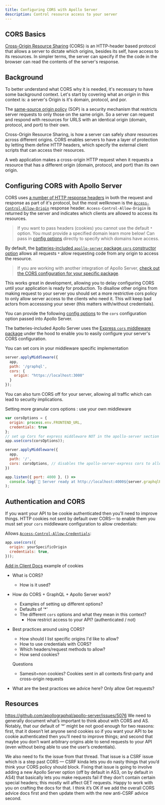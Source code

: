```yaml
---
title: Configuring CORS with Apollo Server
description: Control resource access to your server
---
```


## CORS Basics

[Cross-Origin Resource Sharing](https://developer.mozilla.org/en-US/docs/Web/HTTP/CORS) (CORS) is an HTTP-header based protocol that allows a server to dictate which origins, besides its self, have access to its resources. In simpler terms, the server can specify if the the code in the browser can read the contents of the server's response.

## Background

To better understand what CORS why it is needed, it's necessary to have some background context. Let's start by covering what an _origin_ in this context is: a server's Origin is it's domain, protocol, and por.

<!-- Cover the same-origin policy -->
The [same-source origin policy](https://developer.mozilla.org/en-US/docs/Web/Security/Same-origin_policy) (SOP) is a security mechanism that restricts server requests to only those on the same origin. So a server can request and respond with resources for URLS with an identical origin (domain, protocol, and port) to their own.

<!-- What CORS does and how it protects server -->
<!--  How does CORS affect SOP? Can it just skip it over or does it instead ADD to it? -->
Cross-Origin Resource Sharing, is how a server can safely _share_ resources across different origins.  CORS enables servers to have a layer of protection by letting them define HTTP headers, which specify the external client scripts that can access their resources.

A web application makes a cross-origin HTTP request when it requests a resource that has a different origin (domain, protocol, and port) than its own origin.





## Configuring CORS with Apollo Server

<!--  Cover `*` -->
CORS uses [a number of HTTP response headers](https://developer.mozilla.org/en-US/docs/Web/HTTP/CORS#the_http_response_headers) in both the request and response as part of it's protocol, but the most  wellknown is the [`Access-Control-Allow-Origin`](https://developer.mozilla.org/en-US/docs/Web/HTTP/Headers/Access-Control-Allow-Origin) response header.  `Access-Control-Allow-Origin` is returned by the server and indicates which clients are allowed to access its resources.

> If you want to pass headers (cookies) you cannot use the default `*` option. You must provide a specified domain learn more below! Can pass in [config options](https://github.com/expressjs/cors#configuration-options) directly to specify which domains have access.

By default, the [batteries-included `apollo-server` package `cors` constructor option](../api/apollo-server/#cors) allows all requests `*` allow requesting code from any origin to access the resource.

> If you are working with another integration of Apollo Server, [check out the CORS configuration for your specific package](../api/apollo-server/#cors-1).

This works great in development, allowing you to delay configuring CORS until your application is ready for production. To disallow other origins from making request to your server you should set a more restrictive cors policy to only allow server access to the clients who need it. This will keep bad actors from accesssing your sever (this matters with/without credentials).

 You can provide the following [config options](https://github.com/expressjs/cors#configuration-options) to the `cors` configuration option passed into Apollo Server.

The batteries-included Apollo Server uses the [Express `cors` middleware package](https://www.npmjs.com/package/cors) under the hood to enable you to easily configure your server's CORS configuration.


<!--  Examples of setting custom cors policy for batteries included AS3 -->
<!--  Do I need to cover Access-Control-Allow-Credentials? -->
You can set cors in your middleware specific implementation

```js
server.applyMiddleware({
  app,
  path: '/graphql',
  cors: {
    origin: "https://localhost:3000"
  }
});
```


You can also turn CORS off for your server, allowing all traffic which can lead to security implications.

Setting more granular cors options : use your own middleware

```js
var corsOptions = {
  origin: process.env.FRONTEND_URL,
  credentials: true
};
// set up Cors for express middleware NOT in the apollo-server section
app.use(cors(corsOptions));

server.applyMiddleware({
  app,
  path: '/',
  cors: corsOptions, // disables the apollo-server-express cors to allow the cors middleware use
})

app.listen({ port: 4000 }, () =>
  console.log(`🚀 Server ready at http://localhost:4000${server.graphqlPath}`)
);
```

## Authentication and CORS
If you want your API to be cookie authenticated then you’ll need to improve things. HTTP cookies not sent by default over CORS— to enable them you must set your `cors` middleware configuration to allow credentials:

Allows [`Access-Control-Allow-Credentials`](https://developer.mozilla.org/en-US/docs/Web/HTTP/Headers/Access-Control-Allow-Credentials):

```js
app.use(cors({
  origin: yourSpecificOrigin
  credentials: true,
}));
```



<!-- Cookie example with CORS -->
[Add in Client Docs](https://www.apollographql.com/docs/react/networking/basic-http-networking) example of cookies


- What is CORS?
  - How is it used?
- How do CORS + GraphQL + Apollo Server work?
  - Examples of setting up different options?
  - Defaults of ‘*’
  - The different `cors` options and what they mean in this context?
    - How restrict access  to your API? (authenticated / not)
- Best practices around using CORS?
  - How should I list specific origins I'd like to allow?
  - How to use credentials with CORS?
  - Which headers/request methods to allow?
  - How send cookies?

  Questions
  - Samesit=non cookies?
    Cookies sent in all contexts  first-party and cross-origin requests

- What are the best practices we advice here? Only allow Get requests?




## Resources

https://github.com/apollographql/apollo-server/issues/5076
We need to generally document what’s important to think about with CORS and AS.  Notably, that our default of ‘*’ might be not good enough for two reasons: first, that it doesn’t let anyone send cookies so if you want your API to be cookie authenticated then you’ll need to improve things; and second that maybe you don’t want arbitrary origins able to send requests to your API (even without being able to use the user’s credentials).

We also need to fix the issue from that thread.  That issue is a CSRF issue which is a step past CORS — CSRF kinda lets you do nasty things that you’d think your CORS policy should block. Fixing that issue is going to involve adding a new Apollo Server option (off by default in AS3, on by default in AS4) that basically lets you make requests fail if they don’t contain certain special headers; this mostly will affect GET requests. Happy to work with you on crafting the docs for that.  I think it’s OK if we add the overall CORS advice docs first and then update them with the new anti-CSRF advice second.
